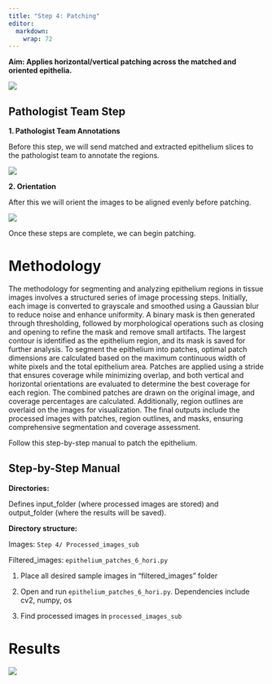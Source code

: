 ```yaml
---
title: "Step 4: Patching"
editor: 
  markdown: 
    wrap: 72
--- 
```



**Aim: Applies horizontal/vertical patching across the matched and
oriented epithelia.**

![](images/Step4.png){fig-align="center"}

## Pathologist Team Step

**1. Pathologist Team Annotations**

Before this step, we will send matched and extracted epithelium slices
to the pathologist team to annotate the regions.

![](images/Annotations.png){fig-align="center"}

**2. Orientation**

After this we will orient the images to be aligned evenly before
patching.

![](images/Orient.png){fig-align="center"}

Once these steps are complete, we can begin patching.

# Methodology


The methodology for segmenting and analyzing epithelium regions in tissue images involves a structured series of image processing steps. Initially, each image is converted to grayscale and smoothed using a Gaussian blur to reduce noise and enhance uniformity. A binary mask is then generated through thresholding, followed by morphological operations such as closing and opening to refine the mask and remove small artifacts. The largest contour is identified as the epithelium region, and its mask is saved for further analysis. To segment the epithelium into patches, optimal patch dimensions are calculated based on the maximum continuous width of white pixels and the total epithelium area. Patches are applied using a stride that ensures coverage while minimizing overlap, and both vertical and horizontal orientations are evaluated to determine the best coverage for each region. The combined patches are drawn on the original image, and coverage percentages are calculated. Additionally, region outlines are overlaid on the images for visualization. The final outputs include the processed images with patches, region outlines, and masks, ensuring comprehensive segmentation and coverage assessment.


Follow this step-by-step manual to patch the epithelium.

:::{.callout-note collapse=true}

## Step-by-Step Manual

**Directories:**

Defines input_folder (where processed images are stored) and
output_folder (where the results will be saved).

**Directory structure:**

Images: `Step 4/ Processed_images_sub`

Filtered_images: `epithelium_patches_6_hori.py`


1.  Place all desired sample images in “filtered_images” folder

2.  Open and run `epithelium_patches_6_hori.py`. Dependencies include
    cv2, numpy, os

3.  Find processed images in `processed_images_sub`

:::

# Results

![](images/Step4.png){fig-align="center"}


